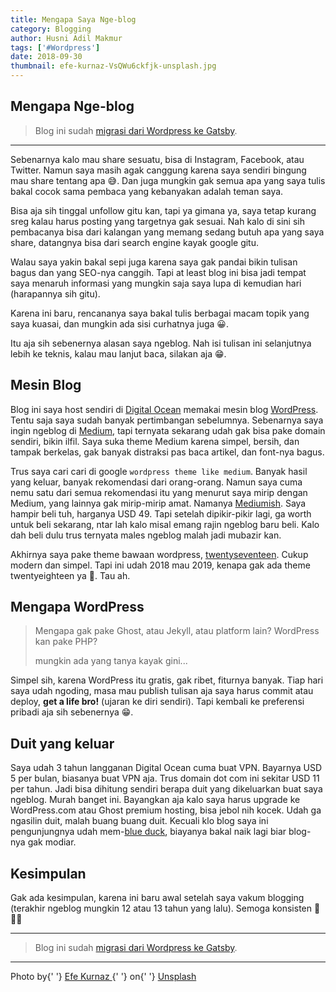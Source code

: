```yaml
---
title: Mengapa Saya Nge-blog
category: Blogging
author: Husni Adil Makmur
tags: ['#Wordpress']
date: 2018-09-30
thumbnail: efe-kurnaz-VsQWu6ckfjk-unsplash.jpg
---
```


## Mengapa Nge-blog

> Blog ini sudah [migrasi dari Wordpress ke Gatsby](https://husniadil.com/migrasi-dari-wordpress-ke-gatsby).

---

Sebenarnya kalo mau share sesuatu, bisa di Instagram, Facebook, atau Twitter. Namun saya masih agak canggung karena saya sendiri bingung mau share tentang apa 😅. Dan juga mungkin gak semua apa yang saya tulis bakal cocok sama pembaca yang kebanyakan adalah teman saya.

Bisa aja sih tinggal unfollow gitu kan, tapi ya gimana ya, saya tetap kurang sreg kalau harus posting yang targetnya gak sesuai. Nah kalo di sini sih pembacanya bisa dari kalangan yang memang sedang butuh apa yang saya share, datangnya bisa dari search engine kayak google gitu.

Walau saya yakin bakal sepi juga karena saya gak pandai bikin tulisan bagus dan yang SEO-nya canggih. Tapi at least blog ini bisa jadi tempat saya menaruh informasi yang mungkin saja saya lupa di kemudian hari (harapannya sih gitu).

Karena ini baru, rencananya saya bakal tulis berbagai macam topik yang saya kuasai, dan mungkin ada sisi curhatnya juga 😀.

Itu aja sih sebenernya alasan saya ngeblog. Nah isi tulisan ini selanjutnya lebih ke teknis, kalau mau lanjut baca, silakan aja 😁.

## Mesin Blog

Blog ini saya host sendiri di [Digital Ocean](https://m.do.co/c/d53ab36aca48) memakai mesin blog [WordPress](https://wordpress.org). Tentu saja saya sudah banyak pertimbangan sebelumnya. Sebenarnya saya ingin ngeblog di [Medium](https://medium.com), tapi ternyata sekarang udah gak bisa pake domain sendiri, bikin ilfil. Saya suka theme Medium karena simpel, bersih, dan tampak berkelas, gak banyak distraksi pas baca artikel, dan font-nya bagus.

Trus saya cari cari di google `wordpress theme like medium`. Banyak hasil yang keluar, banyak rekomendasi dari orang-orang. Namun saya cuma nemu satu dari semua rekomendasi itu yang menurut saya mirip dengan Medium, yang lainnya gak mirip-mirip amat. Namanya [Mediumish](https://www.wowthemes.net/themes/mediumish-wordpress/). Saya hampir beli tuh, harganya USD 49. Tapi setelah dipikir-pikir lagi, ga worth untuk beli sekarang, ntar lah kalo misal emang rajin ngeblog baru beli. Kalo dah beli dulu trus ternyata males ngeblog malah jadi mubazir kan.

Akhirnya saya pake theme bawaan wordpress, [twentyseventeen](https://wordpress.org/themes/twentyseventeen/). Cukup modern dan simpel. Tapi ini udah 2018 mau 2019, kenapa gak ada theme twentyeighteen ya 🤔. Tau ah.

## Mengapa WordPress

> Mengapa gak pake Ghost, atau Jekyll, atau platform lain? WordPress kan pake PHP?
>
> mungkin ada yang tanya kayak gini...

Simpel sih, karena WordPress itu gratis, gak ribet, fiturnya banyak. Tiap hari saya udah ngoding, masa mau publish tulisan aja saya harus commit atau deploy, **get a life bro!** (ujaran ke diri sendiri). Tapi kembali ke preferensi pribadi aja sih sebenernya 😁.

## Duit yang keluar

Saya udah 3 tahun langganan Digital Ocean cuma buat VPN. Bayarnya USD 5 per bulan, biasanya buat VPN aja. Trus domain dot com ini sekitar USD 11 per tahun. Jadi bisa dihitung sendiri berapa duit yang dikeluarkan buat saya ngeblog. Murah banget ini. Bayangkan aja kalo saya harus upgrade ke WordPress.com atau Ghost premium hosting, bisa jebol nih kocek. Udah ga ngasilin duit, malah buang buang duit. Kecuali klo blog saya ini pengunjungnya udah mem-[blue duck](https://tokopedia.link/pxEuDXiDCQ), biayanya bakal naik lagi biar blog-nya gak modiar.

## Kesimpulan

Gak ada kesimpulan, karena ini baru awal setelah saya vakum blogging (terakhir ngeblog mungkin 12 atau 13 tahun yang lalu). Semoga konsisten 🙏 🙇🏻

---

> Blog ini sudah [migrasi dari Wordpress ke Gatsby](https://husniadil.com/migrasi-dari-wordpress-ke-gatsby).

---

<span>
  Photo by{' '}
  <a
    rel='noreferrer noopener nofollow'
    href='https://unsplash.com/@efekurnaz?utm_source=unsplash&amp;utm_medium=referral&amp;utm_content=creditCopyText'
  >
    Efe Kurnaz
  </a>{' '}
  on{' '}
  <a
    rel='noreferrer noopener nofollow'
    href='https://unsplash.com/collections/786682/workspace-x-passion?utm_source=unsplash&amp;utm_medium=referral&amp;utm_content=creditCopyText'
  >
    Unsplash
  </a>
</span>

